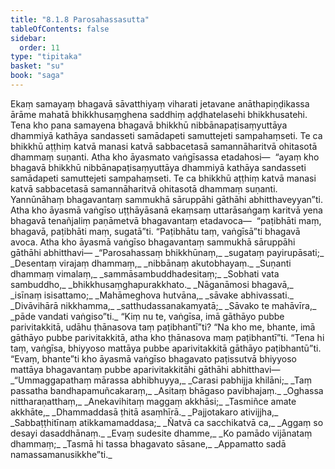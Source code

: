 ```yaml
---
title: "8.1.8 Parosahassasutta"
tableOfContents: false
sidebar:
  order: 11
type: "tipitaka"
basket: "su"
book: "saga"
---
```



<DynamicBreadcrumb />

<Division number="216" book="saga">

<Paragraph number="1345" book="saga">
Ekaṃ samayaṃ bhagavā sāvatthiyaṃ viharati jetavane anāthapiṇḍikassa ārāme mahatā bhikkhusaṃghena saddhiṃ aḍḍhatelasehi bhikkhusatehi. Tena kho pana samayena bhagavā bhikkhū nibbānapaṭisaṃyuttāya dhammiyā kathāya sandasseti samādapeti samuttejeti sampahaṃseti. Te ca bhikkhū aṭṭhiṃ katvā manasi katvā sabbacetasā samannāharitvā ohitasotā dhammaṃ suṇanti. Atha kho āyasmato vaṅgīsassa etadahosi—  “ayaṃ kho bhagavā bhikkhū nibbānapaṭisaṃyuttāya dhammiyā kathāya sandasseti samādapeti samuttejeti sampahaṃseti. Te ca bhikkhū aṭṭhiṃ katvā manasi katvā sabbacetasā samannāharitvā ohitasotā dhammaṃ suṇanti. Yannūnāhaṃ bhagavantaṃ sammukhā sāruppāhi gāthāhi abhitthaveyyan”ti.
</Paragraph>

<Paragraph number="1346" book="saga">
Atha kho āyasmā vaṅgīso uṭṭhāyāsanā ekaṃsaṃ uttarāsaṅgaṃ karitvā yena bhagavā tenañjaliṃ paṇāmetvā bhagavantaṃ etadavoca—  “paṭibhāti maṃ, bhagavā, paṭibhāti maṃ, sugatā”ti. “Paṭibhātu taṃ, vaṅgīsā”ti bhagavā avoca. Atha kho āyasmā vaṅgīso bhagavantaṃ sammukhā sāruppāhi gāthāhi abhitthavi—
</Paragraph>

<Paragraph number="1347" type="verses" book="saga">
_“Parosahassaṃ bhikkhūnaṃ,_  
_sugataṃ payirupāsati;_  
_Desentaṃ virajaṃ dhammaṃ,_  
_nibbānaṃ akutobhayaṃ._  

</Paragraph>

<Paragraph number="1348" type="verses" book="saga">
_Suṇanti dhammaṃ vimalaṃ,_  
_sammāsambuddhadesitaṃ;_  
_Sobhati vata sambuddho,_  
_bhikkhusaṃghapurakkhato._  

</Paragraph>

<Paragraph number="1349" type="verses" book="saga">
_Nāganāmosi bhagavā,_  
_isīnaṃ isisattamo;_  
_Mahāmeghova hutvāna,_  
_sāvake abhivassati._  

</Paragraph>

<Paragraph number="1350" type="verses" book="saga">
_Divāvihārā nikkhamma,_  
_satthudassanakamyatā;_  
_Sāvako te mahāvīra,_  
_pāde vandati vaṅgiso”ti._  

</Paragraph>

<Paragraph number="1351" book="saga">
“Kiṃ nu te, vaṅgīsa, imā gāthāyo pubbe parivitakkitā, udāhu ṭhānasova taṃ paṭibhantī”ti? “Na kho me, bhante, imā gāthāyo pubbe parivitakkitā, atha kho ṭhānasova maṃ paṭibhantī”ti. “Tena hi taṃ, vaṅgīsa, bhiyyoso mattāya pubbe aparivitakkitā gāthāyo paṭibhantū”ti. “Evaṃ, bhante”ti kho āyasmā vaṅgīso bhagavato paṭissutvā bhiyyoso mattāya bhagavantaṃ pubbe aparivitakkitāhi gāthāhi abhitthavi—
</Paragraph>

<Paragraph number="1352" type="verses" book="saga">
_“Ummaggapathaṃ mārassa abhibhuyya,_  
_Carasi pabhijja khilāni;_  
_Taṃ passatha bandhapamuñcakaraṃ,_  
_Asitaṃ bhāgaso pavibhajaṃ._  

</Paragraph>

<Paragraph number="1353" type="verses" book="saga">
_Oghassa nittharaṇatthaṃ,_  
_Anekavihitaṃ maggaṃ akkhāsi;_  
_Tasmiñce amate akkhāte,_  
_Dhammaddasā ṭhitā asaṃhīrā._  

</Paragraph>

<Paragraph number="1354" type="verses" book="saga">
_Pajjotakaro ativijjha,_  
_Sabbaṭṭhitīnaṃ atikkamamaddasa;_  
_Ñatvā ca sacchikatvā ca,_  
_Aggaṃ so desayi dasaddhānaṃ._  

</Paragraph>

<Paragraph number="1355" type="verses" book="saga">
_Evaṃ sudesite dhamme,_  
_Ko pamādo vijānataṃ dhammaṃ;_  
_Tasmā hi tassa bhagavato sāsane,_  
_Appamatto sadā namassamanusikkhe”ti._
</Paragraph>
</Division>